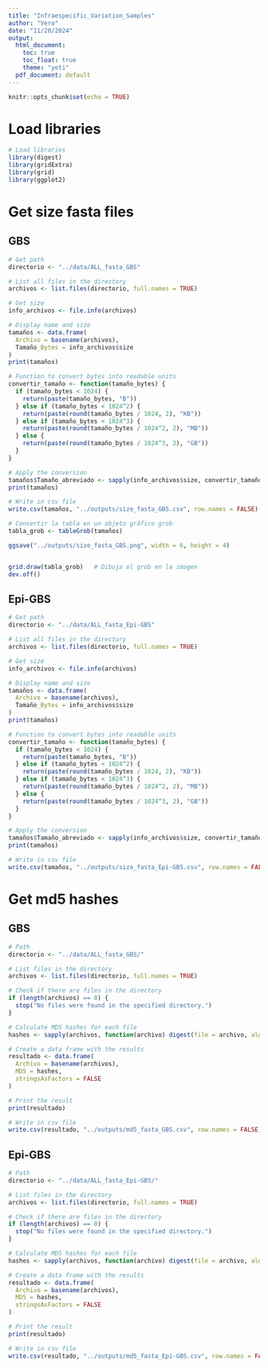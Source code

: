 ```yaml
---
title: "Infraespecific_Variation_Samples"
author: "Vero"
date: "11/20/2024"
output:
  html_document:
    toc: true
    toc_float: true
    theme: "yeti"
  pdf_document: default
---
```


```r
knitr::opts_chunk$set(echo = TRUE)
```

# Load libraries

```r
# Load libraries
library(digest)
library(gridExtra)
library(grid)
library(ggplot2)
```

# Get size fasta files 

## GBS

```r
# Get path
directorio <- "../data/ALL_fasta_GBS"

# List all files in the directory
archivos <- list.files(directorio, full.names = TRUE)

# Get size
info_archivos <- file.info(archivos)

# Display name and size
tamaños <- data.frame(
  Archivo = basename(archivos),
  Tamaño_Bytes = info_archivos$size
)
print(tamaños)

# Function to convert bytes into readable units
convertir_tamaño <- function(tamaño_bytes) {
  if (tamaño_bytes < 1024) {
    return(paste(tamaño_bytes, "B"))
  } else if (tamaño_bytes < 1024^2) {
    return(paste(round(tamaño_bytes / 1024, 2), "KB"))
  } else if (tamaño_bytes < 1024^3) {
    return(paste(round(tamaño_bytes / 1024^2, 2), "MB"))
  } else {
    return(paste(round(tamaño_bytes / 1024^3, 2), "GB"))
  }
}

# Apply the conversion
tamaños$Tamaño_abreviado <- sapply(info_archivos$size, convertir_tamaño)
print(tamaños)

# Write in csv file
write.csv(tamaños, "../outputs/size_fasta_GBS.csv", row.names = FALSE)

# Convertir la tabla en un objeto gráfico grob
tabla_grob <- tableGrob(tamaños)

ggsave("../outputs/size_fasta_GBS.png", width = 6, height = 4)


grid.draw(tabla_grob)   # Dibuja el grob en la imagen
dev.off() 
```

## Epi-GBS

```r
# Get path
directorio <- "../data/ALL_fasta_Epi-GBS"

# List all files in the directory
archivos <- list.files(directorio, full.names = TRUE)

# Get size
info_archivos <- file.info(archivos)

# Display name and size
tamaños <- data.frame(
  Archivo = basename(archivos),
  Tamaño_Bytes = info_archivos$size
)
print(tamaños)

# Function to convert bytes into readable units
convertir_tamaño <- function(tamaño_bytes) {
  if (tamaño_bytes < 1024) {
    return(paste(tamaño_bytes, "B"))
  } else if (tamaño_bytes < 1024^2) {
    return(paste(round(tamaño_bytes / 1024, 2), "KB"))
  } else if (tamaño_bytes < 1024^3) {
    return(paste(round(tamaño_bytes / 1024^2, 2), "MB"))
  } else {
    return(paste(round(tamaño_bytes / 1024^3, 2), "GB"))
  }
}

# Apply the conversion
tamaños$Tamaño_abreviado <- sapply(info_archivos$size, convertir_tamaño)
print(tamaños)

# Write in csv file
write.csv(tamaños, "../outputs/size_fasta_Epi-GBS.csv", row.names = FALSE)
```


# Get md5 hashes
## GBS

```r

# Path
directorio <- "../data/ALL_fasta_GBS/"

# List files in the directory
archivos <- list.files(directorio, full.names = TRUE)

# Check if there are files in the directory
if (length(archivos) == 0) {
  stop("No files were found in the specified directory.")
}

# Calculate MD5 hashes for each file
hashes <- sapply(archivos, function(archivo) digest(file = archivo, algo = "md5"))

# Create a data frame with the results
resultado <- data.frame(
  Archivo = basename(archivos),
  MD5 = hashes,
  stringsAsFactors = FALSE
)

# Print the result
print(resultado)

# Write in csv file
write.csv(resultado, "../outputs/md5_fasta_GBS.csv", row.names = FALSE)
```


## Epi-GBS

```r

# Path
directorio <- "../data/ALL_fasta_Epi-GBS/"

# List files in the directory
archivos <- list.files(directorio, full.names = TRUE)

# Check if there are files in the directory
if (length(archivos) == 0) {
  stop("No files were found in the specified directory.")
}

# Calculate MD5 hashes for each file
hashes <- sapply(archivos, function(archivo) digest(file = archivo, algo = "md5"))

# Create a data frame with the results
resultado <- data.frame(
  Archivo = basename(archivos),
  MD5 = hashes,
  stringsAsFactors = FALSE
)

# Print the result
print(resultado)

# Write in csv file
write.csv(resultado, "../outputs/md5_fasta_Epi-GBS.csv", row.names = FALSE)
```








